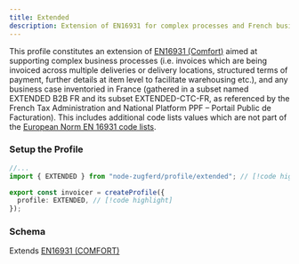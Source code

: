 ```yaml
---
title: Extended
description: Extension of EN16931 for complex processes and French business cases.
---
```



This profile constitutes an extension of [EN16931 (Comfort)](/docs/profiles/en16931)
aimed at supporting complex business processes (i.e. invoices which are being invoiced across
multiple deliveries or delivery locations, structured terms of payment, further details at item level to
facilitate warehousing etc.), and any business case inventoried in France (gathered in a subset named
EXTENDED B2B FR and its subset EXTENDED-CTC-FR, as referenced by the French Tax Administration
and National Platform PPF – Portail Public de Facturation). This includes additional code lists values
which are not part of the [European Norm EN 16931 code lists](https://ec.europa.eu/digital-building-blocks/sites/display/DIGITAL/Registry+of+supporting+artefacts+to+implement+EN16931).

### Setup the Profile

```ts title="invoicer.ts"
//...
import { EXTENDED } from "node-zugferd/profile/extended"; // [!code highlight]

export const invoicer = createProfile({
  profile: EXTENDED, // [!code highlight]
});
```

### Schema

Extends [EN16931 (COMFORT)](/docs/profiles/en16931)

<ProfileTree schema={EXTENDED.schema} />
